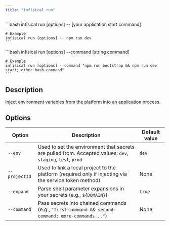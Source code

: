 ```yaml
---
title: "infisical run"
---
```


<Tabs>
  <Tab title="Single command">
    ```bash
    infisical run [options] -- [your application start command]

    # Example
    infisical run [options] -- npm run dev
    ```
  </Tab>

  <Tab title="Chained commands">
    ```bash
    infisical run [options] --command [string command]

    # Example
    infisical run [options] --command "npm run bootstrap && npm run dev start; other-bash-command"
    ```
  </Tab>
</Tabs>

## Description

Inject environment variables from the platform into an application process.

## Options

| Option         | Description                                                                                                 | Default value |
| -------------- | ----------------------------------------------------------------------------------------------------------- | ------------- |
| `--env`        | Used to set the environment that secrets are pulled from. Accepted values: `dev`, `staging`, `test`, `prod` | `dev`         |
| `--projectId`  | Used to link a local project to the platform (required only if injecting via the service token method)      | None        |
| `--expand`     | Parse shell parameter expansions in your secrets (e.g., `${DOMAIN}`)      | `true`        |
| `--command`    | Pass secrets into chained commands (e.g., `"first-command && second-command; more-commands..."`)      | None        |
